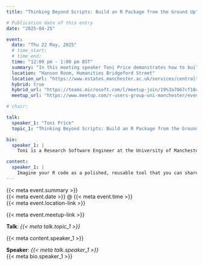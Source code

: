 ```yaml
---
title: "Thinking Beyond Scripts: Build an R Package from the Ground Up"

# Publication date of this entry
date: "2025-04-25"

event:
  date: "Thu 22 May, 2025"
  # time_start:
  # time_end:
  time: "12:00 pm - 1:00 pm BST"
  summary: "In this meeting speaker Toni Price demonstrates how to build a simple R package (the easy way)."
  location: "Hanson Room, Humanities Bridgeford Street"
  location_url: "https://www.estates.manchester.ac.uk/services/centralteachingspaces/ourservices/roomcatalogue/?building=15&room=75"
  hybrid: true
  hybrid_url: "https://teams.microsoft.com/l/meetup-join/19%3a7067cf1044b243a4a548d19ef38dd4ca%40thread.tacv2/1741775644013?context=%7b%22Tid%22%3a%22c152cb07-614e-4abb-818a-f035cfa91a77%22%2c%22Oid%22%3a%22a6268e3e-ebaf-4ac7-8498-8dbd4e1c426a%22%7d"
  meetup_url: "https://www.meetup.com/r-users-group-uni-manchester/events/307599485/?utm_medium=referral&utm_campaign=share-btn_savedevents_share_modal&utm_source=link"

# chair:

talk:
  speaker_1: "Toni Price"
  topic_1: "Thinking Beyond Scripts: Build an R Package from the Ground Up"

bio:
  speaker_1: |
    Toni is a Research Software Engineer at the University of Manchester. With a background in Statistics, she started her career in industry as a software developer, later completing a PhD which introduced her to R (it soon became her language of choice). She now focuses on writing robust, maintainable code and has a special interest in reproducible research.

content:
  speaker_1: |
    Imagine your R code as a polished, reusable tool that you can share with colleagues, collaborators or the entire R community. In this talk you’ll learn how to create a fully functional, tested and documented R package step-by-step the easy way with `devtools`, `usethis`, `testthat` and `roxygen2` in RStudio. Throw in a documentation website built with `pkgdown` and advice from `goodpractice` to streamline your workflow -- and take your R skills to the next level!
---
```


<!-- Notes: -->
<!-- 1. meta event.location-link is constructed in content/events/_construct-event-location.lua -->
<!-- 2. meta event.meetup-link is constructed in content/events/_construct-event-meetup.lua -->

[{{< meta event.summary >}}]{.event-summary} \
[{{< meta event.date >}} @ {{< meta event.time >}}]{.event-time} \
[{{< meta event.location-link >}}]{.event-location}

<!-- ::: {.content-visible when-meta="event.meetup-link"} -->
[{{< meta event.meetup-link >}}]{.event-meetup}
<!-- ::: -->

**Talk**: *{{< meta talk.topic_1 >}}*

{{< meta content.speaker_1 >}}

**Speaker**: *{{< meta talk.speaker_1 >}}* \
{{< meta bio.speaker_1 >}}
